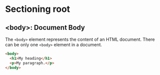 # Sectioning root

## \<body\>: Document Body

The `<body>` element represents the content of an HTML document. There can be only one `<body>` element in a document.

```html copy
<body>
  <h1>My heading</h1>
  <p>My paragraph.</p>
</body>
```
